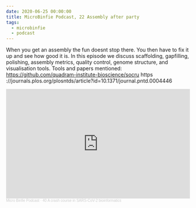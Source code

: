 ```yaml
---
date: 2020-06-25 00:00:00
title: MicroBinfie Podcast, 22 Assembly after party
tags:
  - microbinfie
  - podcast
---
```

When you get an assembly the fun doesnt stop there. You then have to
fix it up and see how good it is. In this episode we discuss
scaffolding, gapfilling, polishing, assembly metrics, quality control,
genome structure, and visualisation tools.  Tools and papers
mentioned: https://github.com/quadram-institute-bioscience/socru https
://journals.plos.org/plosntds/article?id=10.1371/journal.pntd.0004446

<iframe width="100%" height="300" scrolling="no" frameborder="no" allow="autoplay" src="https://w.soundcloud.com/player/?url=https%3A//api.soundcloud.com/tracks/770093671&color=%23ff5500&auto_play=false&hide_related=false&show_comments=true&show_user=true&show_reposts=false&show_teaser=true&visual=true"></iframe><div style="font-size: 10px; color: #cccccc;line-break: anywhere;word-break: normal;overflow: hidden;white-space: nowrap;text-overflow: ellipsis; font-family: Interstate,Lucida Grande,Lucida Sans Unicode,Lucida Sans,Garuda,Verdana,Tahoma,sans-serif;font-weight: 100;"><a href="https://soundcloud.com/microbinfie" title="Micro Binfie Podcast" target="_blank" style="color: #cccccc; text-decoration: none;">Micro Binfie Podcast</a> · <a href="https://soundcloud.com/microbinfie/40-a-crash-course-in-sars-cov-2-bioinformatics" title="22 Assembly after party" target="_blank" style="color: #cccccc; text-decoration: none;">40 A crash course in SARS-CoV-2 bioinformatics</a></div>
